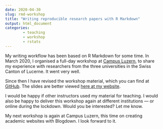 ---
date: 2020-04-30
slug: rmd-workshop
title: "Writing reproducible research papers with R Markdown"
output: html_document
categories:
        - teaching
        - workshop
        - rstats
---

My writing workflow has been based on R Markdown for some time. In March 2020, I organised a full-day workshop at [Campus Luzern](https://www.campus-luzern.ch/), to share my experience with researchers from the three universities in the Swiss Canton of Lucerne. It went very well.

Since then I have revised the workshop material, which you can find at [GitHub](https://github.com/resulumit/rmd_workshop). The slides are better viewed [here at my website](https://resulumit.com/teaching/rmd_workshop.html).

I would be happy if other instructors used my material for teaching. I would also be happy to deliver this workshop again at different institutions --- or online during the lockdown. Would you be interested? Let me know.

My next workshop is again at Campus Luzern, this time on creating academic websites with Blogdown. I look forward to it.